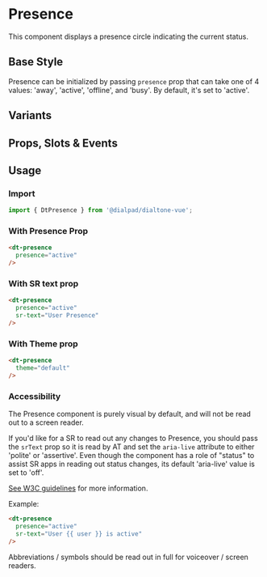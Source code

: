 

<Meta of={PresenceStories}/>

# Presence

<Subtitle>
    This component displays a presence circle indicating the current status.
</Subtitle>

## Base Style

Presence can be initialized by passing `presence` prop that can take one of 4 values: 'away', 'active', 'offline', and 'busy'.
By default, it's set to 'active'.

<Canvas>
  <Story of={PresenceStories.Default} />
</Canvas>

## Variants

<Canvas>
  <Story of={PresenceStories.Variants} />
</Canvas>

## Props, Slots & Events

<Controls />

## Usage

### Import

```jsx
import { DtPresence } from '@dialpad/dialtone-vue';
```

### With Presence Prop

```html
<dt-presence
  presence="active"
/>
```

### With SR text prop

```html
<dt-presence
  presence="active"
  sr-text="User Presence"
/>
```

### With Theme prop

```html
<dt-presence
  theme="default"
/>
```

### Accessibility

The Presence component is purely visual by default, and will not be read out to a screen reader.

If you'd like for a SR to read out any changes to Presence, you should pass the `srText` prop so it is
read by AT and set the `aria-live` attribute to either 'polite' or 'assertive'.
Even though the component has a role of "status" to assist SR apps in reading out status changes, its default
'aria-live' value is set to 'off'.

[See W3C guidelines](https://www.w3.org/WAI/WCAG22/Techniques/aria/ARIA22)
for more information.

Example:

```html
<dt-presence
  presence="active"
  sr-text="User {{ user }} is active"
/>
```

Abbreviations / symbols should be read out in full for voiceover / screen readers.
